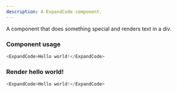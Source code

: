 ```yaml
---
description: A ExpandCode component.
---
```



A component that does something special and renders text in a div.

### Component usage
```js
<ExpandCode>Hello world!</ExpandCode>
```

### Render hello world!

```js live
<ExpandCode>Hello world!</ExpandCode>
```
